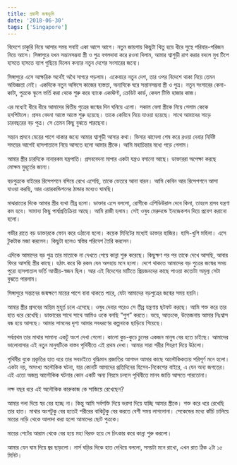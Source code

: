 ```yaml
---
title: প্রবাসী জন্মভূমি
date: '2018-06-30'
tags: ['Singapore']
---
```



বিদেশে চাকুরি নিয়ে আসার সময় সবাই একা আসে আগে। নতুন জায়গায় কিছুটা থিতু হয়ে ধীরে সুস্থে পরিবার-পরিজন নিয়ে আসে। সিঙ্গাপুরে যখন সন্তানসম্ভবা স্ত্রী ও পুত্র বগলদাবা করে রওনা দিলাম, আমার শ্বাশুড়ী রাগ করার বদলে মুখ টিপে হাসতে হাসতে ব্যাগ গুছিয়ে দিলেন কন্যার নতুন দেশের সংসারের জন্যে।

 

সিঙ্গাপুরে এসে আক্ষরিক অর্থেই অথৈ সাগরে পড়লাম। একেবারে নতুন দেশ, তার ওপর বিদেশে থাকা নিয়ে তেমন অভিজ্ঞতা নেই। একদিকে নতুন অফিসে কাজের ব্যস্ততা, অন্যদিকে ঘরে সন্তানসম্ভবা স্ত্রী ও পুত্র। নতুন সংসারের কেনা-কাটা, পুত্রকে স্কুলে ভর্তি করা থেকে শুরু করে ব্যাংক একাঊণ্ট, ক্রেডিট কার্ড, কেবল টিভি হাজার কাজ।

 

এর মধ্যেই ধীরে ধীরে আমাদের দ্বিতীয় পুত্রের জন্মের দিন ঘনিয়ে এলো। সকাল বেলা স্ত্রীকে নিয়ে গেলাম কেকে হসপিটালে। প্রসব বেদনা আস্তে আস্তে শুরু হয়েছে। তাকে কেবিনে নিয়ে যাওয়া হয়েছে। সাথে আমাদের সাড়ে চারবছরের বড় পুত্র। সে তেমন কিছু বুঝতে পারছেনা।

 

সন্তান প্রসবে মেয়ের পাশে থাকার জন্যে আমার শ্বাশুড়ী আসার কথা। ভিসার ঝামেলা শেষ করে রওয়া দেবার নির্দিষ্ট সময়ের আগেই হাসপাতালে নিয়ে আসতে হলো আমার স্ত্রীকে। আমি মহাচিন্তার মধ্যে পড়ে গেলাম।

 

আমার স্ত্রীর চারদিকে নানারকম যন্ত্রপাতি। প্রসববেদনা মাপার একটা যন্ত্রও বসানো আছে। ডাক্তাররা অপেক্ষা করছে মোক্ষম মুহূর্তের জন্যে।

 

বড়পুত্রকে বাইরের রিসেপশনে বসিয়ে রেখে এসেছি, তাকে ভেতরে আনা বারন। আমি কেবিন আর রিসেপশনে আসা যাওয়া করছি, আর এয়ারকন্ডিশনের ঠান্ডার মধ্যেও ঘামছি।

 

মাঝরাতের দিকে আমার স্ত্রীর ব্যথা তীব্র হলো। ডাক্তার এসে বললো, রোগীকে এপিডিউরাল দেবে কিনা, তাহলে প্রসব যন্ত্রণা কম হবে। সামান্য কিছু পার্শ্বপ্রতিক্রিয়া আছে। আমি রাজী হলাম। সেই ওষুধ মেরুদন্ডে ইনজেকশন দিয়ে প্রবেশ করানো হলো।

 

গভীর রাতে বড় ডাক্তারকে ফোন করে ওঠানো হলো। কয়েক মিনিটের মধ্যেই ডাক্তার হাজির। হাসি-খুশি মহিলা। এসে টুকটাক মজা করলেন। কিছুটা হলেও স্বস্তির পরিবেশ তৈরি করলেন।

 

এদিকে আমাদের বড় পুত্র তার মাতাকে না দেখতে পেয়ে কান্না শুরু করেছে। কিছুক্ষণ পর পর তাকে দেখে আসছি, আবার ফিরে আসছি স্ত্রীর কাছে। হঠাৎ করে কি রকম যেন অসহায় মনে হলো। দেশে থাকতে আমাদের বড় পুত্রের জন্মের সময় পুরো হাসপাতাল ভর্তি আত্মীয়-স্বজন ছিল। আর এই বিদেশের মাটিতে প্রিয়জনদের কাছে পাওয়া কতোটা অমূল্য সেটা বুঝতে পারলাম।

 

সিঙ্গাপুরে সন্তানের জন্মক্ষণে মায়ের পাশে বাবা থাকতে পারে, যেটা আমাদের বড়পুত্রের জন্মের সময় হয়নি।

 

আমার স্ত্রীর প্রসবের অন্তিম মুহূর্ত চলে এসেছে। ওষুধ দেবার পরেও সে তীব্র যন্ত্রণায় ছটফট করছে। আমি শক্ত করে তার হাত ধরে রেখেছি। ডাক্তারের সাথে সাথে আমিও ওকে বলছি “পুশ” করতে। ভয়ে, আতংকে, উত্তেজনায় আমার নিঃশ্বাস বন্ধ হয়ে আসছে। আমার সামনের দৃশ্য আমার সবধরণের কল্পনাকে ছাড়িয়ে গিয়েছে।

 

সর্বপ্রথম তার মাথার সামান্য একটু অংশ দেখা গেলো। কালো কুচ-কুচে চুলের একজন মানুষ বের হতে চাইছে। আমাদের ভালোবাসার এই নতুন মানুষটিকে বাস্তব পৃথিবীতে এই প্রথম দেখা। আমার সারা শরীর শিহরণ দিয়ে উঠলো।

 

পৃথিবীর বুকে প্রকৃতির হাত ধরে তার সবচাইতে বুদ্ধিমান প্রজাতির আগমন আমার কাছে আলৌকিকতায় পরিপূর্ণ মনে হলো। একটা নয়, অসংখ্য অলৌকিক ঘটনা, যার কোনটি আমাদের প্রতিদিনের হিসেব-নিকেশের বাইরে, এ যেন অন্য জগতের। এই এতো অজস্র আলৌকিক ঘটনার কোন একটি অন্য নিয়মে চললে পৃথিবীতে মানব জাতি আসতে পারতোনা।

 

লক্ষ বছর ধরে এই অলৌকিক কারুকাজ কে সাজিয়ে রেখেছেন?

 

আমার গলা দিয়ে স্বর বের হচ্ছে না। কিন্তু আমি সর্বশক্তি দিয়ে ভরসা দিয়ে যাচ্ছি আমার স্ত্রীকে। শক্ত করে ধরে রেখেছি তার হাত। মাথার অংশটুকু বের হতেই শরীরের বাকিটুকু বের করতে বেশী সময় লাগলোনা। সেকেন্ডের মধ্যে কাঁচি চালিয়ে মায়ের নাড়ি থেকে আলাদা করা হলো আমাদের ছোট পুত্রকে।

 

মায়ের পেটের আরাম থেকে বের হয়ে মহা বিরক্ত হয়ে সে চিৎকার করে কান্না শুরু করলো।

 

আমার যেন ঘাম দিয়ে জ্বর ছাড়লো। নার্স ঘড়ির দিকে হাত দেখিয়ে বললো, সময়টা মনে রাখো, এখন রাত ঠিক ২টা ১৫ মিনিট।
